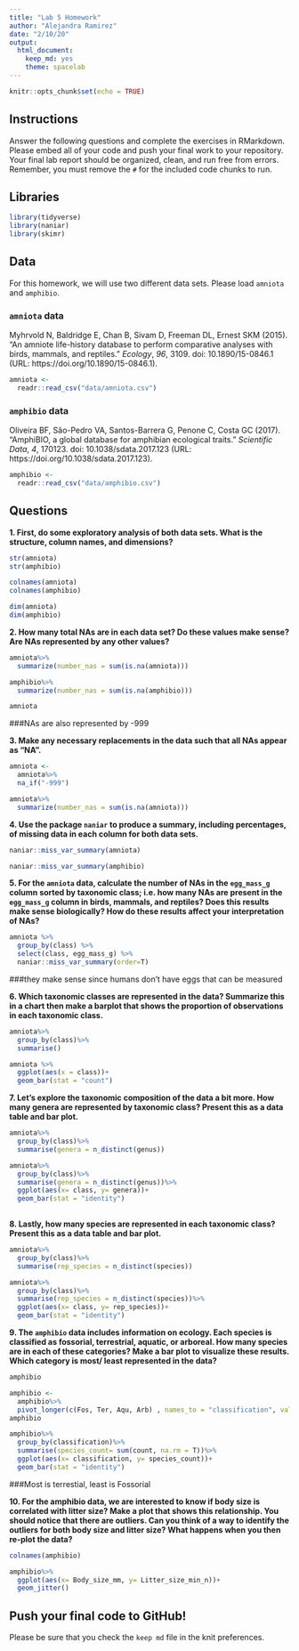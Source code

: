 ```yaml
---
title: "Lab 5 Homework"
author: "Alejandra Ramirez"
date: "2/10/20"
output:
  html_document: 
    keep_md: yes
    theme: spacelab
---
```


```r
knitr::opts_chunk$set(echo = TRUE)
```

## Instructions
Answer the following questions and complete the exercises in RMarkdown. Please embed all of your code and push your final work to your repository. Your final lab report should be organized, clean, and run free from errors. Remember, you must remove the `#` for the included code chunks to run.  

## Libraries
```r
library(tidyverse)
library(naniar)
library(skimr)
```

## Data
For this homework, we will use two different data sets. Please load `amniota` and `amphibio`.  

### `amniota` data
Myhrvold N, Baldridge E, Chan B, Sivam D, Freeman DL, Ernest SKM (2015). “An amniote life-history
database to perform comparative analyses with birds, mammals, and reptiles.” _Ecology_, *96*, 3109.
doi: 10.1890/15-0846.1 (URL: https://doi.org/10.1890/15-0846.1).
```r
amniota <- 
  readr::read_csv("data/amniota.csv")
```

### `amphibio` data
Oliveira BF, São-Pedro VA, Santos-Barrera G, Penone C, Costa GC (2017). “AmphiBIO, a global database
for amphibian ecological traits.” _Scientific Data_, *4*, 170123. doi: 10.1038/sdata.2017.123 (URL:
https://doi.org/10.1038/sdata.2017.123).
```r
amphibio <- 
  readr::read_csv("data/amphibio.csv")
```

## Questions  
**1. First, do some exploratory analysis of both data sets. What is the structure, column names, and dimensions?**  

```r
str(amniota)
str(amphibio)
```

```r
colnames(amniota)
colnames(amphibio)
```

```r
dim(amniota)
dim(amphibio)
```




**2. How many total NAs are in each data set? Do these values make sense? Are NAs represented by any other values?**   

```r
amniota%>%
  summarize(number_nas = sum(is.na(amniota)))
```

```r
amphibio%>%
  summarize(number_nas = sum(is.na(amphibio)))
```

```r
amniota
```

###NAs are also represented by -999 
 
 
**3. Make any necessary replacements in the data such that all NAs appear as "NA".**   

```r
amniota <- 
  amniota%>%
  na_if("-999")
```

```r
amniota%>%
  summarize(number_nas = sum(is.na(amniota)))
```


**4. Use the package `naniar` to produce a summary, including percentages, of missing data in each column for both data sets.**  

```r
naniar::miss_var_summary(amniota)
```

```r
naniar::miss_var_summary(amphibio)
```



**5. For the `amniota` data, calculate the number of NAs in the `egg_mass_g` column sorted by taxonomic class; i.e. how many NAs are present in the `egg_mass_g` column in birds, mammals, and reptiles? Does this results make sense biologically? How do these results affect your interpretation of NAs?**  

```r
amniota %>%
  group_by(class) %>%
  select(class, egg_mass_g) %>% 
  naniar::miss_var_summary(order=T)
```

###they make sense since humans don't have eggs that can be measured

**6. Which taxonomic classes are represented in the data? Summarize this in a chart then make a barplot that shows the proportion of observations in each taxonomic class.**

```r
amniota%>%
  group_by(class)%>%
  summarise()
```

```r
amniota %>% 
  ggplot(aes(x = class))+
  geom_bar(stat = "count")
```



**7. Let's explore the taxonomic composition of the data a bit more. How many genera are represented by taxonomic class? Present this as a data table and bar plot.**

```r
amniota%>%
  group_by(class)%>%
  summarise(genera = n_distinct(genus))
```

```r
amniota%>%
  group_by(class)%>%
  summarise(genera = n_distinct(genus))%>%
  ggplot(aes(x= class, y= genera))+
  geom_bar(stat = "identity")
  
```


**8. Lastly, how many species are represented in each taxonomic class? Present this as a data table and bar plot.**

```r
amniota%>%
  group_by(class)%>%
  summarise(rep_species = n_distinct(species))
```

```r
amniota%>%
  group_by(class)%>%
  summarise(rep_species = n_distinct(species))%>%
  ggplot(aes(x= class, y= rep_species))+
  geom_bar(stat = "identity")
```


**9. The `amphibio` data includes information on ecology. Each species is classified as fossorial, terrestrial, aquatic, or arboreal. How many species are in each of these categories? Make a bar plot to visualize these results. Which category is most/ least represented in the data?**

```r
amphibio
```


```r
amphibio <-
  amphibio%>%
  pivot_longer(c(Fos, Ter, Aqu, Arb) , names_to = "classification", values_to = "count" )
amphibio
```

```r
amphibio%>%
  group_by(classification)%>%
  summarise(species_count= sum(count, na.rm = T))%>%
  ggplot(aes(x= classification, y= species_count))+
  geom_bar(stat = "identity")
```

###Most is terrestial, least is Fossorial


**10. For the amphibio data, we are interested to know if body size is correlated with litter size? Make a plot that shows this relationship. You should notice that there are outliers. Can you think of a way to identify the outliers for both body size and litter size? What happens when you then re-plot the data?**

```r
colnames(amphibio)
```


```r
amphibio%>%
  ggplot(aes(x= Body_size_mm, y= Litter_size_min_n))+
  geom_jitter()
```




## Push your final code to GitHub!
Please be sure that you check the `keep md` file in the knit preferences. 